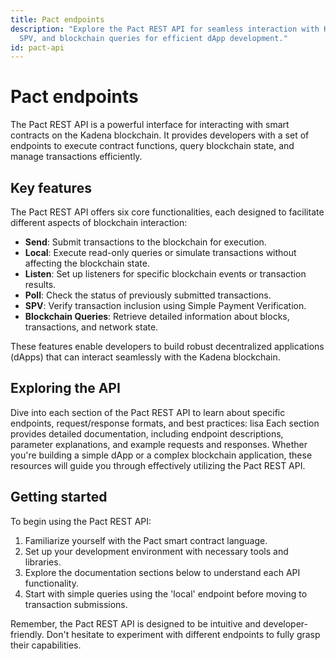 ```yaml
---
title: Pact endpoints
description: "Explore the Pact REST API for seamless interaction with Kadena smart contracts. Learn about send, local, listen, poll, 
  SPV, and blockchain queries for efficient dApp development."
id: pact-api
---
```


# Pact endpoints

The Pact REST API is a powerful interface for interacting with smart contracts on the Kadena blockchain. 
It provides developers with a set of endpoints to execute contract functions, query blockchain state, and manage transactions efficiently.

## Key features

The Pact REST API offers six core functionalities, each designed to facilitate different aspects of blockchain interaction:

- **Send**: Submit transactions to the blockchain for execution.
- **Local**: Execute read-only queries or simulate transactions without affecting the blockchain state.
- **Listen**: Set up listeners for specific blockchain events or transaction results.
- **Poll**: Check the status of previously submitted transactions.
- **SPV**: Verify transaction inclusion using Simple Payment Verification.
- **Blockchain Queries**: Retrieve detailed information about blocks, transactions, and network state.

These features enable developers to build robust decentralized applications (dApps) that can interact seamlessly with the Kadena blockchain.

## Exploring the API

Dive into each section of the Pact REST API to learn about specific endpoints, request/response formats, and best practices:
lisa
Each section provides detailed documentation, including endpoint descriptions, parameter explanations, and example requests and responses. 
Whether you're building a simple dApp or a complex blockchain application, these resources will guide you through effectively utilizing the Pact REST API.

## Getting started

To begin using the Pact REST API:

1. Familiarize yourself with the Pact smart contract language.
2. Set up your development environment with necessary tools and libraries.
3. Explore the documentation sections below to understand each API functionality.
4. Start with simple queries using the 'local' endpoint before moving to transaction submissions.

Remember, the Pact REST API is designed to be intuitive and developer-friendly. 
Don't hesitate to experiment with different endpoints to fully grasp their capabilities.
